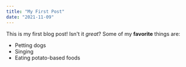 ```yaml
---
title: "My First Post"
date: "2021-11-09"
---
```

This is my first blog post! Isn't it *great*?
Some of my **favorite** things are:
* Petting dogs
* Singing
* Eating potato-based foods
